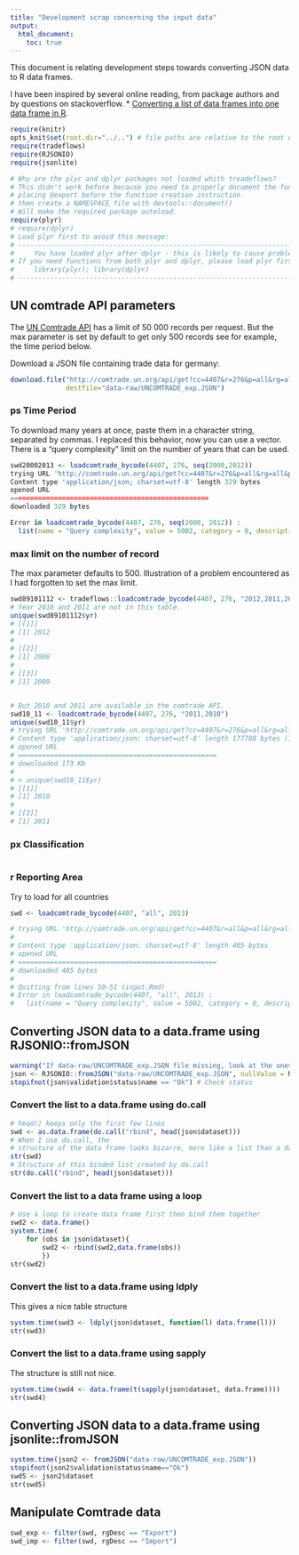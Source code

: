 ```yaml
---
title: "Development scrap concerning the input data"
output:
  html_document:
    toc: true
---
```


 
This document is relating development steps towards converting 
JSON data to R data frames. 

I have been inspired by several online reading, from package authors 
and by questions on stackoverflow.
* [Converting a list of data frames into one data frame in R](http://stackoverflow.com/questions/2851327/converting-a-list-of-data-frames-into-one-data-frame-in-r).
```r
require(knitr)
opts_knit$set(root.dir="../..") # file paths are relative to the root of the project directory
require(tradeflows)
require(RJSONIO)
require(jsonlite)

# Why are the plyr and dplyr packages not loaded whith treadeflows?
# This didn't work before because you need to properly document the function in roxygen
# placing @export before the function creation instruction 
# then create a NAMESPACE file with devtools::document()
# Will make the required package autoload.
require(plyr)
# require(dplyr)
# Load plyr first to avoid this message:
# -------------------------------------------------------------------------------
#     You have loaded plyr after dplyr - this is likely to cause problems.
# If you need functions from both plyr and dplyr, please load plyr first, then dplyr:
#     library(plyr); library(dplyr)
# -------------------------------------------------------------------------------
```


## UN comtrade API parameters
The [UN Comtrade API](http://comtrade.un.org/data/doc/api/) has a limit of 50 000 records per request. But the max parameter is set by default to get only 500 records see for example, the time period below.


Download a JSON file containing trade data for germany:
```r
download.file("http://comtrade.un.org/api/get?cc=4407&r=276&p=all&rg=all&ps=2011,2010&px=HS&max=50000&fmt=json",
              destfile="data-raw/UNCOMTRADE_exp.JSON")
```


### ps Time Period
To download many years at once, paste them in a character string, separated by commas. I replaced this behavior, now you can use a vector. 
There is a "query complexity" limit on the number of years that can be used.
```r
swd20002013 <- loadcomtrade_bycode(4407, 276, seq(2000,2012))
trying URL 'http://comtrade.un.org/api/get?cc=4407&r=276&p=all&rg=all&ps=2000,2001,2002,2003,2004,2005,2006,2007,2008,2009,2010,2011,2012&px=HS&max=50000&fmt=json'
Content type 'application/json; charset=utf-8' length 329 bytes
opened URL
==================================================
downloaded 329 bytes

Error in loadcomtrade_bycode(4407, 276, seq(2000, 2012)) : 
  list(name = "Query complexity", value = 5002, category = 0, description = "your query is too complex. Please simplify.", helpUrl = "")Too many years selected.list(value = 0, started = "0001-01-01T00:00:00", finished = "0001-01-01T00:00:00", durationSeconds = 0)NULL
```

### max limit on the number of record
The max parameter defaults to 500.
Illustration of a problem encountered as I had forgotten to set the max limit.
```r
swd89101112 <- tradeflows::loadcomtrade_bycode(4407, 276, "2012,2011,2010,2009,2008", max=500)
# Year 2010 and 2011 are not in this table.
unique(swd89101112$yr)
# [[1]]
# [1] 2012
# 
# [[2]]
# [1] 2008
# 
# [[3]]
# [1] 2009


# But 2010 and 2011 are available in the comtrade API.
swd10_11 <- loadcomtrade_bycode(4407, 276, "2011,2010")
unique(swd10_11$yr)
# trying URL 'http://comtrade.un.org/api/get?cc=4407&r=276&p=all&rg=all&ps=2011,2010&px=HS&max=50000&fmt=json'
# Content type 'application/json; charset=utf-8' length 177788 bytes (173 Kb)
# opened URL
# ==================================================
# downloaded 173 Kb
# 
# > unique(swd10_11$yr)
# [[1]]
# [1] 2010
# 
# [[2]]
# [1] 2011
```


### px Classification
```r

```


### r Reporting Area
Try to load for all countries
```r
swd <- loadcomtrade_bycode(4407, "all", 2013)

# trying URL 'http://comtrade.un.org/api/get?cc=4407&r=all&p=all&rg=all&ps=2013&px=HS&max=50000&fmt=json'
# 
# Content type 'application/json; charset=utf-8' length 405 bytes
# opened URL
# ==================================================
# downloaded 405 bytes
# 
# Quitting from lines 50-51 (input.Rmd) 
# Error in loadcomtrade_bycode(4407, "all", 2013) : 
#   list(name = "Query complexity", value = 5002, category = 0, description = "your query is too complex. Please simplify.", helpUrl = "")Both 'all' reporters and 'all' partners may not be selected. Select a different reporter or partner.list(value = 0, started = "0001-01-01T00:00:00", finished = "0001-01-01T00:00:00", durationSeconds = 0)NA
``` 


## Converting JSON data to a data.frame using RJSONIO::fromJSON
```r
warning("If data-raw/UNCOMTRADE_exp.JSON file missing, look at the unevaluated peace of code above to download the JSON file.")
json <- RJSONIO::fromJSON("data-raw/UNCOMTRADE_exp.JSON", nullValue = NA)
stopifnot(json$validation$status$name == "Ok") # Check status
```


### Convert the list to a data.frame using do.call
```r
# head() keeps only the first few lines
swd <- as.data.frame(do.call("rbind", head(json$dataset)))
# When I use do.call, the
# structure of the data frame looks bizarre, more like a list than a dataframe.
str(swd)
# Structure of this binded list created by do.call
str(do.call("rbind", head(json$dataset)))
```


### Convert the list to a data frame using a loop
```r
# Use a loop to create data frame first then bind them together
swd2 <- data.frame()
system.time(
    for (obs in json$dataset){
        swd2 <- rbind(swd2,data.frame(obs))
        })
str(swd2)
```


### Convert the list to a data.frame using ldply
This gives a nice table structure
```r
system.time(swd3 <- ldply(json$dataset, function(l) data.frame(l)))
str(swd3)
```


### Convert the list to a data.frame using sapply
The structure is still not nice.
```r
system.time(swd4 <- data.frame(t(sapply(json$dataset, data.frame))))
str(swd4)
```


## Converting JSON data to a data.frame using jsonlite::fromJSON
```r
system.time(json2 <- fromJSON("data-raw/UNCOMTRADE_exp.JSON"))
stopifnot(json2$validation$status$name=="Ok")
swd5 <- json2$dataset
str(swd5)
```


## Manipulate Comtrade data
```r
swd_exp <- filter(swd, rgDesc == "Export")
swd_imp <- filter(swd, rgDesc == "Import")
``` 
